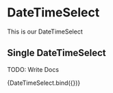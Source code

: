 
<Meta title="components/atoms/DateTimeSelect" decorators={[withDesign]} />

# DateTimeSelect

This is our DateTimeSelect

## Single DateTimeSelect

TODO: Write Docs

<Canvas>
  <Story
    name="DateTimeSelect"
    parameters={{
      design: {
        type: 'figma',
        url: '',
      },
    }}
    args={{}}
  >
    {DateTimeSelect.bind({})}
  </Story>
</Canvas>

<ArgsTable of={DateTimeSelect} />
